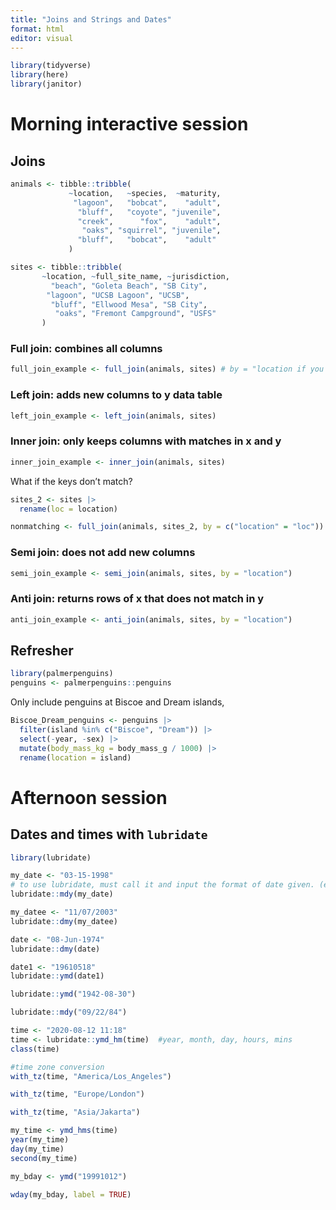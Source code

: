 ```yaml
---
title: "Joins and Strings and Dates"
format: html
editor: visual
---
```


```r
library(tidyverse)
library(here)
library(janitor)
```

# Morning interactive session

## Joins

```r
animals <- tibble::tribble(
             ~location,   ~species,  ~maturity,
              "lagoon",   "bobcat",    "adult",
               "bluff",   "coyote", "juvenile",
               "creek",      "fox",    "adult",
                "oaks", "squirrel", "juvenile",
               "bluff",   "bobcat",    "adult"
             )

sites <- tibble::tribble(
       ~location, ~full_site_name, ~jurisdiction,
         "beach", "Goleta Beach", "SB City",
        "lagoon", "UCSB Lagoon", "UCSB",
         "bluff", "Ellwood Mesa", "SB City",
          "oaks", "Fremont Campground", "USFS"
       )

```

### Full join: combines all columns

```r
full_join_example <- full_join(animals, sites) # by = "location if you want to be explicit) 
```

### Left join: adds new columns to y data table

```r
left_join_example <- left_join(animals, sites)
```

### Inner join: only keeps columns with matches in x and y

```r
inner_join_example <- inner_join(animals, sites)
```

What if the keys don't match?

```r
sites_2 <- sites |> 
  rename(loc = location)

nonmatching <- full_join(animals, sites_2, by = c("location" = "loc"))
```

### Semi join: does not add new columns

```r
semi_join_example <- semi_join(animals, sites, by = "location")
```

### Anti join: returns rows of x that does not match in y

```r
anti_join_example <- anti_join(animals, sites, by = "location")
```

## Refresher

```r
library(palmerpenguins)
penguins <- palmerpenguins::penguins
```

Only include penguins at Biscoe and Dream islands,

```r
Biscoe_Dream_penguins <- penguins |> 
  filter(island %in% c("Biscoe", "Dream")) |> 
  select(-year, -sex) |> 
  mutate(body_mass_kg = body_mass_g / 1000) |> 
  rename(location = island)


```

# Afternoon session

## Dates and times with `lubridate`

```r
library(lubridate)
```

```r
my_date <- "03-15-1998"
# to use lubridate, must call it and input the format of date given. (either mdy,dmy,ymd). Will return in ISO form
lubridate::mdy(my_date) 

my_datee <- "11/07/2003"
lubridate::dmy(my_datee)

date <- "08-Jun-1974"
lubridate::dmy(date)

date1 <- "19610518"
lubridate::ymd(date1)
```

```r
lubridate::ymd("1942-08-30")

lubridate::mdy("09/22/84")
```

```r
time <- "2020-08-12 11:18"
time <- lubridate::ymd_hm(time)  #year, month, day, hours, mins
class(time)
```

```r
#time zone conversion
with_tz(time, "America/Los_Angeles")

with_tz(time, "Europe/London")

with_tz(time, "Asia/Jakarta")

my_time <- ymd_hms(time)
year(my_time)
day(my_time)
second(my_time)

```

```r
my_bday <- ymd("19991012")

wday(my_bday, label = TRUE)
```
